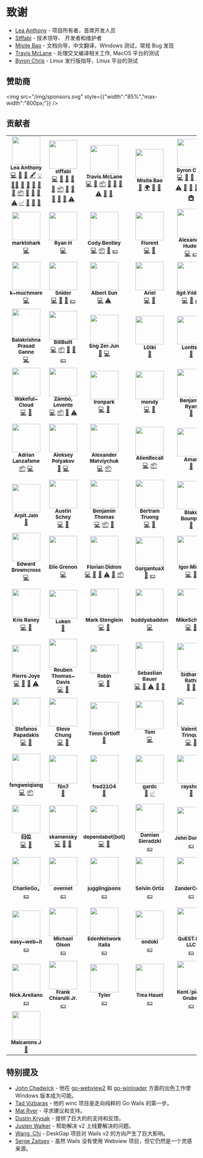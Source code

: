 # 致谢

- [Lea Anthony](https://github.com/leaanthony) - 项目所有者，首席开发人员
- [Stffabi](https://github.com/stffabi) - 技术领导、 开发者和维护者
- [Misite Bao](https://github.com/misitebao) - 文档向导，中文翻译，Windows 测试，常规 Bug 发现
- [Travis McLane](https://github.com/tmclane) - 处理交叉编译相关工作, MacOS 平台的测试
- [Byron Chris](https://github.com/bh90210) - Linux 发行版指导，Linux 平台的测试

## 赞助商
<img src="/img/sponsors.svg" style={{"width":"85%","max-width":"800px;"}} />

## 贡献者

<!-- ALL-CONTRIBUTORS-LIST:START - Do not remove or modify this section -->
<!-- prettier-ignore-start -->
<!-- markdownlint-disable -->
<table>
  <tr>
    <td align="center"><a href="https://github.com/leaanthony"><img src="https://avatars.githubusercontent.com/u/1943904?v=4?s=75" width="75px;" alt=""/><br /><sub><b>Lea Anthony</b></sub></a><br /><a href="https://github.com/wailsapp/wails/commits?author=leaanthony" title="Code">💻</a> <a href="#ideas-leaanthony" title="Ideas, Planning, & Feedback">🤔</a> <a href="#design-leaanthony" title="Design">🎨</a> <a href="#content-leaanthony" title="Content">🖋</a> <a href="#example-leaanthony" title="Examples">💡</a> <a href="#mentoring-leaanthony" title="Mentoring">🧑‍🏫</a> <a href="#projectManagement-leaanthony" title="Project Management">📆</a> <a href="#tool-leaanthony" title="Tools">🔧</a> <a href="https://github.com/wailsapp/wails/issues?q=author%3Aleaanthony" title="Bug reports">🐛</a> <a href="#blog-leaanthony" title="Blogposts">📝</a> <a href="#maintenance-leaanthony" title="Maintenance">🚧</a> <a href="#platform-leaanthony" title="Packaging/porting to new platform">📦</a> <a href="https://github.com/wailsapp/wails/pulls?q=is%3Apr+reviewed-by%3Aleaanthony" title="Reviewed Pull Requests">👀</a> <a href="#question-leaanthony" title="Answering Questions">💬</a> <a href="#research-leaanthony" title="Research">🔬</a> <a href="https://github.com/wailsapp/wails/commits?author=leaanthony" title="Tests">⚠️</a> <a href="#tutorial-leaanthony" title="Tutorials">✅</a> <a href="#talk-leaanthony" title="Talks">📢</a> <a href="https://github.com/wailsapp/wails/pulls?q=is%3Apr+reviewed-by%3Aleaanthony" title="Reviewed Pull Requests">👀</a> <a href="https://github.com/wailsapp/wails/commits?author=leaanthony" title="Documentation">📖</a></td>
    <td align="center"><a href="https://github.com/stffabi"><img src="https://avatars.githubusercontent.com/u/9464631?v=4?s=75" width="75px;" alt=""/><br /><sub><b>stffabi</b></sub></a><br /><a href="https://github.com/wailsapp/wails/commits?author=stffabi" title="Code">💻</a> <a href="#ideas-stffabi" title="Ideas, Planning, & Feedback">🤔</a> <a href="#design-stffabi" title="Design">🎨</a> <a href="https://github.com/wailsapp/wails/issues?q=author%3Astffabi" title="Bug reports">🐛</a> <a href="#maintenance-stffabi" title="Maintenance">🚧</a> <a href="#platform-stffabi" title="Packaging/porting to new platform">📦</a> <a href="https://github.com/wailsapp/wails/pulls?q=is%3Apr+reviewed-by%3Astffabi" title="Reviewed Pull Requests">👀</a> <a href="#question-stffabi" title="Answering Questions">💬</a> <a href="#research-stffabi" title="Research">🔬</a> <a href="https://github.com/wailsapp/wails/pulls?q=is%3Apr+reviewed-by%3Astffabi" title="Reviewed Pull Requests">👀</a> <a href="https://github.com/wailsapp/wails/commits?author=stffabi" title="Documentation">📖</a> <a href="https://github.com/wailsapp/wails/commits?author=stffabi" title="Tests">⚠️</a></td>
    <td align="center"><a href="https://github.com/tmclane"><img src="https://avatars.githubusercontent.com/u/511975?v=4?s=75" width="75px;" alt=""/><br /><sub><b>Travis McLane</b></sub></a><br /><a href="https://github.com/wailsapp/wails/commits?author=tmclane" title="Code">💻</a> <a href="#research-tmclane" title="Research">🔬</a> <a href="#platform-tmclane" title="Packaging/porting to new platform">📦</a> <a href="#ideas-tmclane" title="Ideas, Planning, & Feedback">🤔</a> <a href="https://github.com/wailsapp/wails/issues?q=author%3Atmclane" title="Bug reports">🐛</a> <a href="https://github.com/wailsapp/wails/pulls?q=is%3Apr+reviewed-by%3Atmclane" title="Reviewed Pull Requests">👀</a> <a href="https://github.com/wailsapp/wails/commits?author=tmclane" title="Tests">⚠️</a> <a href="#question-tmclane" title="Answering Questions">💬</a> <a href="https://github.com/wailsapp/wails/commits?author=tmclane" title="Documentation">📖</a></td>
    <td align="center"><a href="https://misitebao.com/"><img src="https://avatars.githubusercontent.com/u/28185258?v=4?s=75" width="75px;" alt=""/><br /><sub><b>Misite Bao</b></sub></a><br /><a href="https://github.com/wailsapp/wails/commits?author=misitebao" title="Documentation">📖</a> <a href="#translation-misitebao" title="Translation">🌍</a> <a href="#research-misitebao" title="Research">🔬</a> <a href="#maintenance-misitebao" title="Maintenance">🚧</a></td>
    <td align="center"><a href="https://github.com/bh90210"><img src="https://avatars.githubusercontent.com/u/22690219?v=4?s=75" width="75px;" alt=""/><br /><sub><b>Byron Chris</b></sub></a><br /><a href="https://github.com/wailsapp/wails/commits?author=bh90210" title="Code">💻</a> <a href="#research-bh90210" title="Research">🔬</a> <a href="#maintenance-bh90210" title="Maintenance">🚧</a> <a href="https://github.com/wailsapp/wails/issues?q=author%3Abh90210" title="Bug reports">🐛</a> <a href="https://github.com/wailsapp/wails/pulls?q=is%3Apr+reviewed-by%3Abh90210" title="Reviewed Pull Requests">👀</a> <a href="https://github.com/wailsapp/wails/commits?author=bh90210" title="Tests">⚠️</a> <a href="#question-bh90210" title="Answering Questions">💬</a> <a href="#ideas-bh90210" title="Ideas, Planning, & Feedback">🤔</a> <a href="#design-bh90210" title="Design">🎨</a> <a href="#platform-bh90210" title="Packaging/porting to new platform">📦</a> <a href="#infra-bh90210" title="Infrastructure (Hosting, Build-Tools, etc)">🚇</a></td>
    <td align="center"><a href="https://github.com/konez2k"><img src="https://avatars.githubusercontent.com/u/32417933?v=4?s=75" width="75px;" alt=""/><br /><sub><b>konez2k</b></sub></a><br /><a href="https://github.com/wailsapp/wails/commits?author=konez2k" title="Code">💻</a> <a href="#platform-konez2k" title="Packaging/porting to new platform">📦</a> <a href="#ideas-konez2k" title="Ideas, Planning, & Feedback">🤔</a></td>
    <td align="center"><a href="https://github.com/dedo1911"><img src="https://avatars.githubusercontent.com/u/1364496?v=4?s=75" width="75px;" alt=""/><br /><sub><b>Dario Emerson</b></sub></a><br /><a href="https://github.com/wailsapp/wails/commits?author=dedo1911" title="Code">💻</a> <a href="https://github.com/wailsapp/wails/issues?q=author%3Adedo1911" title="Bug reports">🐛</a> <a href="#ideas-dedo1911" title="Ideas, Planning, & Feedback">🤔</a> <a href="https://github.com/wailsapp/wails/commits?author=dedo1911" title="Tests">⚠️</a></td>
    <td align="center"><a href="https://ianmjones.com/"><img src="https://avatars.githubusercontent.com/u/4710?v=4?s=75" width="75px;" alt=""/><br /><sub><b>Ian M. Jones</b></sub></a><br /><a href="https://github.com/wailsapp/wails/commits?author=ianmjones" title="Code">💻</a> <a href="https://github.com/wailsapp/wails/issues?q=author%3Aianmjones" title="Bug reports">🐛</a> <a href="#ideas-ianmjones" title="Ideas, Planning, & Feedback">🤔</a> <a href="https://github.com/wailsapp/wails/commits?author=ianmjones" title="Tests">⚠️</a> <a href="https://github.com/wailsapp/wails/pulls?q=is%3Apr+reviewed-by%3Aianmjones" title="Reviewed Pull Requests">👀</a> <a href="#platform-ianmjones" title="Packaging/porting to new platform">📦</a></td>
  </tr>
  <tr>
    <td align="center"><a href="https://github.com/marktohark"><img src="https://avatars.githubusercontent.com/u/19359934?v=4?s=75" width="75px;" alt=""/><br /><sub><b>marktohark</b></sub></a><br /><a href="https://github.com/wailsapp/wails/commits?author=marktohark" title="Code">💻</a></td>
    <td align="center"><a href="https://github.com/rh12503"><img src="https://avatars.githubusercontent.com/u/48951973?v=4?s=75" width="75px;" alt=""/><br /><sub><b>Ryan H</b></sub></a><br /><a href="https://github.com/wailsapp/wails/commits?author=rh12503" title="Code">💻</a></td>
    <td align="center"><a href="https://codybentley.dev/"><img src="https://avatars.githubusercontent.com/u/6968902?v=4?s=75" width="75px;" alt=""/><br /><sub><b>Cody Bentley</b></sub></a><br /><a href="https://github.com/wailsapp/wails/commits?author=codydbentley" title="Code">💻</a> <a href="#platform-codydbentley" title="Packaging/porting to new platform">📦</a> <a href="#ideas-codydbentley" title="Ideas, Planning, & Feedback">🤔</a> <a href="#financial-codydbentley" title="Financial">💵</a></td>
    <td align="center"><a href="https://github.com/napalu"><img src="https://avatars.githubusercontent.com/u/6690378?v=4?s=75" width="75px;" alt=""/><br /><sub><b>Florent</b></sub></a><br /><a href="https://github.com/wailsapp/wails/commits?author=napalu" title="Code">💻</a> <a href="https://github.com/wailsapp/wails/issues?q=author%3Anapalu" title="Bug reports">🐛</a></td>
    <td align="center"><a href="https://github.com/akhudek"><img src="https://avatars.githubusercontent.com/u/147633?v=4?s=75" width="75px;" alt=""/><br /><sub><b>Alexander Hudek</b></sub></a><br /><a href="https://github.com/wailsapp/wails/commits?author=akhudek" title="Code">💻</a> <a href="#financial-akhudek" title="Financial">💵</a></td>
    <td align="center"><a href="https://twitter.com/timkippdev"><img src="https://avatars.githubusercontent.com/u/37030721?v=4?s=75" width="75px;" alt=""/><br /><sub><b>Tim Kipp</b></sub></a><br /><a href="https://github.com/wailsapp/wails/commits?author=timkippdev" title="Code">💻</a></td>
    <td align="center"><a href="https://github.com/gelleson"><img src="https://avatars.githubusercontent.com/u/44272887?v=4?s=75" width="75px;" alt=""/><br /><sub><b>Altynbek Kaliakbarov</b></sub></a><br /><a href="https://github.com/wailsapp/wails/commits?author=gelleson" title="Code">💻</a></td>
    <td align="center"><a href="https://github.com/Chronophylos"><img src="https://avatars.githubusercontent.com/u/14890588?v=4?s=75" width="75px;" alt=""/><br /><sub><b>Nikolai Zimmermann</b></sub></a><br /><a href="https://github.com/wailsapp/wails/commits?author=Chronophylos" title="Code">💻</a></td>
  </tr>
  <tr>
    <td align="center"><a href="https://github.com/k-muchmore"><img src="https://avatars.githubusercontent.com/u/16393095?v=4?s=75" width="75px;" alt=""/><br /><sub><b>k-muchmore</b></sub></a><br /><a href="https://github.com/wailsapp/wails/commits?author=k-muchmore" title="Code">💻</a></td>
    <td align="center"><a href="https://peakd.com/@snider"><img src="https://avatars.githubusercontent.com/u/631881?v=4?s=75" width="75px;" alt=""/><br /><sub><b>Snider</b></sub></a><br /><a href="https://github.com/wailsapp/wails/commits?author=Snider" title="Code">💻</a> <a href="#ideas-Snider" title="Ideas, Planning, & Feedback">🤔</a> <a href="https://github.com/wailsapp/wails/commits?author=Snider" title="Documentation">📖</a> <a href="#financial-Snider" title="Financial">💵</a></td>
    <td align="center"><a href="https://github.com/albert-sun"><img src="https://avatars.githubusercontent.com/u/54585592?v=4?s=75" width="75px;" alt=""/><br /><sub><b>Albert Sun</b></sub></a><br /><a href="https://github.com/wailsapp/wails/commits?author=albert-sun" title="Code">💻</a> <a href="https://github.com/wailsapp/wails/commits?author=albert-sun" title="Tests">⚠️</a></td>
    <td align="center"><a href="https://github.com/adalessa"><img src="https://avatars.githubusercontent.com/u/7914601?v=4?s=75" width="75px;" alt=""/><br /><sub><b>Ariel</b></sub></a><br /><a href="https://github.com/wailsapp/wails/commits?author=adalessa" title="Code">💻</a> <a href="https://github.com/wailsapp/wails/issues?q=author%3Aadalessa" title="Bug reports">🐛</a></td>
    <td align="center"><a href="https://triplebits.com/"><img src="https://avatars.githubusercontent.com/u/4365245?v=4?s=75" width="75px;" alt=""/><br /><sub><b>Ilgıt Yıldırım</b></sub></a><br /><a href="https://github.com/wailsapp/wails/commits?author=ilgityildirim" title="Code">💻</a> <a href="https://github.com/wailsapp/wails/issues?q=author%3Ailgityildirim" title="Bug reports">🐛</a> <a href="#financial-ilgityildirim" title="Financial">💵</a></td>
    <td align="center"><a href="https://github.com/Vaelatern"><img src="https://avatars.githubusercontent.com/u/7906072?v=4?s=75" width="75px;" alt=""/><br /><sub><b>Toyam Cox</b></sub></a><br /><a href="https://github.com/wailsapp/wails/commits?author=Vaelatern" title="Code">💻</a> <a href="#platform-Vaelatern" title="Packaging/porting to new platform">📦</a> <a href="https://github.com/wailsapp/wails/issues?q=author%3AVaelatern" title="Bug reports">🐛</a></td>
    <td align="center"><a href="https://github.com/hi019"><img src="https://avatars.githubusercontent.com/u/65871571?v=4?s=75" width="75px;" alt=""/><br /><sub><b>hi019</b></sub></a><br /><a href="https://github.com/wailsapp/wails/commits?author=hi019" title="Code">💻</a> <a href="https://github.com/wailsapp/wails/issues?q=author%3Ahi019" title="Bug reports">🐛</a></td>
    <td align="center"><a href="https://artooro.com/"><img src="https://avatars.githubusercontent.com/u/393395?v=4?s=75" width="75px;" alt=""/><br /><sub><b>Arthur Wiebe</b></sub></a><br /><a href="https://github.com/wailsapp/wails/commits?author=artooro" title="Code">💻</a> <a href="https://github.com/wailsapp/wails/issues?q=author%3Aartooro" title="Bug reports">🐛</a></td>
  </tr>
  <tr>
    <td align="center"><a href="https://sectcs.com/"><img src="https://avatars.githubusercontent.com/u/16898783?v=4?s=75" width="75px;" alt=""/><br /><sub><b>Balakrishna Prasad Ganne</b></sub></a><br /><a href="https://github.com/wailsapp/wails/commits?author=aayush420" title="Code">💻</a></td>
    <td align="center"><a href="https://github.com/BillBuilt"><img src="https://avatars.githubusercontent.com/u/28831382?v=4?s=75" width="75px;" alt=""/><br /><sub><b>BillBuilt</b></sub></a><br /><a href="https://github.com/wailsapp/wails/commits?author=BillBuilt" title="Code">💻</a> <a href="#platform-BillBuilt" title="Packaging/porting to new platform">📦</a> <a href="#ideas-BillBuilt" title="Ideas, Planning, & Feedback">🤔</a> <a href="#question-BillBuilt" title="Answering Questions">💬</a> <a href="#financial-BillBuilt" title="Financial">💵</a></td>
    <td align="center"><a href="https://github.com/Juneezee"><img src="https://avatars.githubusercontent.com/u/20135478?v=4?s=75" width="75px;" alt=""/><br /><sub><b>Eng Zer Jun</b></sub></a><br /><a href="#maintenance-Juneezee" title="Maintenance">🚧</a> <a href="https://github.com/wailsapp/wails/commits?author=Juneezee" title="Code">💻</a></td>
    <td align="center"><a href="https://lgiki.net/"><img src="https://avatars.githubusercontent.com/u/20807713?v=4?s=75" width="75px;" alt=""/><br /><sub><b>LGiki</b></sub></a><br /><a href="https://github.com/wailsapp/wails/commits?author=LGiki" title="Documentation">📖</a></td>
    <td align="center"><a href="https://github.com/lontten"><img src="https://avatars.githubusercontent.com/u/30745595?v=4?s=75" width="75px;" alt=""/><br /><sub><b>Lontten</b></sub></a><br /><a href="https://github.com/wailsapp/wails/commits?author=lontten" title="Documentation">📖</a></td>
    <td align="center"><a href="https://github.com/phoenix147"><img src="https://avatars.githubusercontent.com/u/809358?v=4?s=75" width="75px;" alt=""/><br /><sub><b>Lukas Crepaz</b></sub></a><br /><a href="https://github.com/wailsapp/wails/commits?author=phoenix147" title="Code">💻</a> <a href="https://github.com/wailsapp/wails/issues?q=author%3Aphoenix147" title="Bug reports">🐛</a></td>
    <td align="center"><a href="https://utf9k.net/"><img src="https://avatars.githubusercontent.com/u/14816406?v=4?s=75" width="75px;" alt=""/><br /><sub><b>Marcus Crane</b></sub></a><br /><a href="https://github.com/wailsapp/wails/issues?q=author%3Amarcus-crane" title="Bug reports">🐛</a> <a href="https://github.com/wailsapp/wails/commits?author=marcus-crane" title="Documentation">📖</a> <a href="#financial-marcus-crane" title="Financial">💵</a></td>
    <td align="center"><a href="https://qaisjp.com/"><img src="https://avatars.githubusercontent.com/u/923242?v=4?s=75" width="75px;" alt=""/><br /><sub><b>Qais Patankar</b></sub></a><br /><a href="https://github.com/wailsapp/wails/commits?author=qaisjp" title="Documentation">📖</a></td>
  </tr>
  <tr>
    <td align="center"><a href="https://wakefulcloud.dev/"><img src="https://avatars.githubusercontent.com/u/38930607?v=4?s=75" width="75px;" alt=""/><br /><sub><b>Wakeful-Cloud</b></sub></a><br /><a href="https://github.com/wailsapp/wails/commits?author=Wakeful-Cloud" title="Code">💻</a> <a href="https://github.com/wailsapp/wails/issues?q=author%3AWakeful-Cloud" title="Bug reports">🐛</a></td>
    <td align="center"><a href="https://github.com/Lyimmi"><img src="https://avatars.githubusercontent.com/u/8627125?v=4?s=75" width="75px;" alt=""/><br /><sub><b>Zámbó, Levente</b></sub></a><br /><a href="https://github.com/wailsapp/wails/commits?author=Lyimmi" title="Code">💻</a> <a href="#platform-Lyimmi" title="Packaging/porting to new platform">📦</a> <a href="https://github.com/wailsapp/wails/issues?q=author%3ALyimmi" title="Bug reports">🐛</a> <a href="https://github.com/wailsapp/wails/commits?author=Lyimmi" title="Tests">⚠️</a></td>
    <td align="center"><a href="https://github.com/Ironpark"><img src="https://avatars.githubusercontent.com/u/4973597?v=4?s=75" width="75px;" alt=""/><br /><sub><b>Ironpark</b></sub></a><br /><a href="https://github.com/wailsapp/wails/commits?author=Ironpark" title="Code">💻</a> <a href="#ideas-Ironpark" title="Ideas, Planning, & Feedback">🤔</a></td>
    <td align="center"><a href="https://github.com/mondy"><img src="https://avatars.githubusercontent.com/u/3961824?v=4?s=75" width="75px;" alt=""/><br /><sub><b>mondy</b></sub></a><br /><a href="https://github.com/wailsapp/wails/commits?author=mondy" title="Code">💻</a> <a href="https://github.com/wailsapp/wails/commits?author=mondy" title="Documentation">📖</a></td>
    <td align="center"><a href="https://ryben.dev/"><img src="https://avatars.githubusercontent.com/u/6241454?v=4?s=75" width="75px;" alt=""/><br /><sub><b>Benjamin Ryan</b></sub></a><br /><a href="https://github.com/wailsapp/wails/issues?q=author%3Aredraskal" title="Bug reports">🐛</a></td>
    <td align="center"><a href="https://github.com/fallendusk"><img src="https://avatars.githubusercontent.com/u/565631?v=4?s=75" width="75px;" alt=""/><br /><sub><b>fallendusk</b></sub></a><br /><a href="#platform-fallendusk" title="Packaging/porting to new platform">📦</a> <a href="https://github.com/wailsapp/wails/commits?author=fallendusk" title="Code">💻</a></td>
    <td align="center"><a href="https://twitter.com/matryer"><img src="https://avatars.githubusercontent.com/u/101659?v=4?s=75" width="75px;" alt=""/><br /><sub><b>Mat Ryer</b></sub></a><br /><a href="https://github.com/wailsapp/wails/commits?author=matryer" title="Code">💻</a> <a href="#ideas-matryer" title="Ideas, Planning, & Feedback">🤔</a> <a href="https://github.com/wailsapp/wails/issues?q=author%3Amatryer" title="Bug reports">🐛</a></td>
    <td align="center"><a href="https://github.com/abtin"><img src="https://avatars.githubusercontent.com/u/441372?v=4?s=75" width="75px;" alt=""/><br /><sub><b>Abtin</b></sub></a><br /><a href="https://github.com/wailsapp/wails/commits?author=abtin" title="Code">💻</a> <a href="https://github.com/wailsapp/wails/issues?q=author%3Aabtin" title="Bug reports">🐛</a></td>
  </tr>
  <tr>
    <td align="center"><a href="https://github.com/lanzafame"><img src="https://avatars.githubusercontent.com/u/5924712?v=4?s=75" width="75px;" alt=""/><br /><sub><b>Adrian Lanzafame</b></sub></a><br /><a href="#platform-lanzafame" title="Packaging/porting to new platform">📦</a> <a href="https://github.com/wailsapp/wails/commits?author=lanzafame" title="Code">💻</a></td>
    <td align="center"><a href="https://github.com/polikow"><img src="https://avatars.githubusercontent.com/u/58259700?v=4?s=75" width="75px;" alt=""/><br /><sub><b>Aleksey Polyakov</b></sub></a><br /><a href="https://github.com/wailsapp/wails/issues?q=author%3Apolikow" title="Bug reports">🐛</a> <a href="https://github.com/wailsapp/wails/commits?author=polikow" title="Code">💻</a></td>
    <td align="center"><a href="https://github.com/alexmat"><img src="https://avatars.githubusercontent.com/u/745421?v=4?s=75" width="75px;" alt=""/><br /><sub><b>Alexander Matviychuk</b></sub></a><br /><a href="https://github.com/wailsapp/wails/commits?author=alexmat" title="Code">💻</a> <a href="#platform-alexmat" title="Packaging/porting to new platform">📦</a></td>
    <td align="center"><a href="https://github.com/AlienRecall"><img src="https://avatars.githubusercontent.com/u/68950287?v=4?s=75" width="75px;" alt=""/><br /><sub><b>AlienRecall</b></sub></a><br /><a href="https://github.com/wailsapp/wails/commits?author=AlienRecall" title="Code">💻</a> <a href="#platform-AlienRecall" title="Packaging/porting to new platform">📦</a></td>
    <td align="center"><a href="https://blog.checkyo.tech/"><img src="https://avatars.githubusercontent.com/u/17457975?v=4?s=75" width="75px;" alt=""/><br /><sub><b>Aman</b></sub></a><br /><a href="https://github.com/wailsapp/wails/commits?author=achhabra2" title="Documentation">📖</a></td>
    <td align="center"><a href="https://github.com/amaury-tobias"><img src="https://avatars.githubusercontent.com/u/37311888?v=4?s=75" width="75px;" alt=""/><br /><sub><b>Amaury Tobias Quiroz</b></sub></a><br /><a href="https://github.com/wailsapp/wails/commits?author=amaury-tobias" title="Code">💻</a> <a href="https://github.com/wailsapp/wails/issues?q=author%3Aamaury-tobias" title="Bug reports">🐛</a></td>
    <td align="center"><a href="http://blog.nms.de/"><img src="https://avatars.githubusercontent.com/u/51517?v=4?s=75" width="75px;" alt=""/><br /><sub><b>Andreas Wenk</b></sub></a><br /><a href="https://github.com/wailsapp/wails/commits?author=andywenk" title="Documentation">📖</a></td>
    <td align="center"><a href="https://github.com/stankovic98"><img src="https://avatars.githubusercontent.com/u/29852655?v=4?s=75" width="75px;" alt=""/><br /><sub><b>Antonio Stanković</b></sub></a><br /><a href="https://github.com/wailsapp/wails/commits?author=stankovic98" title="Code">💻</a> <a href="#platform-stankovic98" title="Packaging/porting to new platform">📦</a></td>
  </tr>
  <tr>
    <td align="center"><a href="https://github.com/antimatter96"><img src="https://avatars.githubusercontent.com/u/12068176?v=4?s=75" width="75px;" alt=""/><br /><sub><b>Arpit Jain</b></sub></a><br /><a href="https://github.com/wailsapp/wails/commits?author=antimatter96" title="Documentation">📖</a></td>
    <td align="center"><a href="https://github.com/aschey"><img src="https://avatars.githubusercontent.com/u/5882266?v=4?s=75" width="75px;" alt=""/><br /><sub><b>Austin Schey</b></sub></a><br /><a href="https://github.com/wailsapp/wails/commits?author=aschey" title="Code">💻</a> <a href="https://github.com/wailsapp/wails/issues?q=author%3Aaschey" title="Bug reports">🐛</a></td>
    <td align="center"><a href="https://github.com/benjamin-thomas"><img src="https://avatars.githubusercontent.com/u/1557738?v=4?s=75" width="75px;" alt=""/><br /><sub><b>Benjamin Thomas</b></sub></a><br /><a href="https://github.com/wailsapp/wails/commits?author=benjamin-thomas" title="Code">💻</a> <a href="#platform-benjamin-thomas" title="Packaging/porting to new platform">📦</a> <a href="#ideas-benjamin-thomas" title="Ideas, Planning, & Feedback">🤔</a></td>
    <td align="center"><a href="https://www.bertramtruong.com/"><img src="https://avatars.githubusercontent.com/u/1100843?v=4?s=75" width="75px;" alt=""/><br /><sub><b>Bertram Truong</b></sub></a><br /><a href="https://github.com/wailsapp/wails/commits?author=bt" title="Code">💻</a> <a href="https://github.com/wailsapp/wails/issues?q=author%3Abt" title="Bug reports">🐛</a></td>
    <td align="center"><a href="http://techwizworld.net/"><img src="https://avatars.githubusercontent.com/u/175873?v=4?s=75" width="75px;" alt=""/><br /><sub><b>Blake Bourque</b></sub></a><br /><a href="https://github.com/wailsapp/wails/commits?author=TechplexEngineer" title="Documentation">📖</a></td>
    <td align="center"><a href="http://vk.com/raitonoberu"><img src="https://avatars.githubusercontent.com/u/64320078?v=4?s=75" width="75px;" alt=""/><br /><sub><b>Denis</b></sub></a><br /><a href="https://github.com/wailsapp/wails/commits?author=raitonoberu" title="Documentation">📖</a></td>
    <td align="center"><a href="https://github.com/diogox"><img src="https://avatars.githubusercontent.com/u/13244408?v=4?s=75" width="75px;" alt=""/><br /><sub><b>diogox</b></sub></a><br /><a href="https://github.com/wailsapp/wails/commits?author=diogox" title="Code">💻</a> <a href="#platform-diogox" title="Packaging/porting to new platform">📦</a></td>
    <td align="center"><a href="https://github.com/kyoto44"><img src="https://avatars.githubusercontent.com/u/17720761?v=4?s=75" width="75px;" alt=""/><br /><sub><b>Dmitry Gomzyakov</b></sub></a><br /><a href="https://github.com/wailsapp/wails/commits?author=kyoto44" title="Code">💻</a> <a href="#platform-kyoto44" title="Packaging/porting to new platform">📦</a></td>
  </tr>
  <tr>
    <td align="center"><a href="https://github.com/edwardbrowncross"><img src="https://avatars.githubusercontent.com/u/35063432?v=4?s=75" width="75px;" alt=""/><br /><sub><b>Edward Browncross</b></sub></a><br /><a href="https://github.com/wailsapp/wails/commits?author=edwardbrowncross" title="Code">💻</a></td>
    <td align="center"><a href="http://pr0gramming.ca/"><img src="https://avatars.githubusercontent.com/u/14944216?v=4?s=75" width="75px;" alt=""/><br /><sub><b>Elie Grenon</b></sub></a><br /><a href="https://github.com/wailsapp/wails/commits?author=elie-g" title="Code">💻</a></td>
    <td align="center"><a href="https://github.com/fdidron"><img src="https://avatars.githubusercontent.com/u/1848786?v=4?s=75" width="75px;" alt=""/><br /><sub><b>Florian Didron</b></sub></a><br /><a href="https://github.com/wailsapp/wails/commits?author=fdidron" title="Code">💻</a> <a href="https://github.com/wailsapp/wails/issues?q=author%3Afdidron" title="Bug reports">🐛</a> <a href="#ideas-fdidron" title="Ideas, Planning, & Feedback">🤔</a> <a href="https://github.com/wailsapp/wails/commits?author=fdidron" title="Tests">⚠️</a> <a href="https://github.com/wailsapp/wails/pulls?q=is%3Apr+reviewed-by%3Afdidron" title="Reviewed Pull Requests">👀</a> <a href="#platform-fdidron" title="Packaging/porting to new platform">📦</a></td>
    <td align="center"><a href="https://github.com/GargantuaX"><img src="https://avatars.githubusercontent.com/u/14013111?v=4?s=75" width="75px;" alt=""/><br /><sub><b>GargantuaX</b></sub></a><br /><a href="https://github.com/wailsapp/wails/commits?author=GargantuaX" title="Documentation">📖</a> <a href="#financial-GargantuaX" title="Financial">💵</a></td>
    <td align="center"><a href="https://bednya.ga/"><img src="https://avatars.githubusercontent.com/u/12101721?v=4?s=75" width="75px;" alt=""/><br /><sub><b>Igor Minin</b></sub></a><br /><a href="https://github.com/wailsapp/wails/commits?author=Igogrek" title="Code">💻</a> <a href="https://github.com/wailsapp/wails/issues?q=author%3AIgogrek" title="Bug reports">🐛</a></td>
    <td align="center"><a href="https://www.jae-sung.com/"><img src="https://avatars.githubusercontent.com/u/39658806?v=4?s=75" width="75px;" alt=""/><br /><sub><b>Jae-Sung Lee</b></sub></a><br /><a href="https://github.com/wailsapp/wails/commits?author=jaesung9507" title="Code">💻</a> <a href="#ideas-jaesung9507" title="Ideas, Planning, & Feedback">🤔</a></td>
    <td align="center"><a href="https://github.com/Jarek-SRT"><img src="https://avatars.githubusercontent.com/u/3391365?v=4?s=75" width="75px;" alt=""/><br /><sub><b>Jarek</b></sub></a><br /><a href="https://github.com/wailsapp/wails/commits?author=Jarek-SRT" title="Code">💻</a> <a href="#platform-Jarek-SRT" title="Packaging/porting to new platform">📦</a></td>
    <td align="center"><a href="https://github.com/Junkher"><img src="https://avatars.githubusercontent.com/u/85776620?v=4?s=75" width="75px;" alt=""/><br /><sub><b>Junker</b></sub></a><br /><a href="https://github.com/wailsapp/wails/commits?author=Junkher" title="Documentation">📖</a></td>
  </tr>
  <tr>
    <td align="center"><a href="https://github.com/kraney"><img src="https://avatars.githubusercontent.com/u/5760081?v=4?s=75" width="75px;" alt=""/><br /><sub><b>Kris Raney</b></sub></a><br /><a href="https://github.com/wailsapp/wails/commits?author=kraney" title="Code">💻</a> <a href="https://github.com/wailsapp/wails/issues?q=author%3Akraney" title="Bug reports">🐛</a></td>
    <td align="center"><a href="https://github.com/LukenSkyne"><img src="https://avatars.githubusercontent.com/u/29918069?v=4?s=75" width="75px;" alt=""/><br /><sub><b>Luken</b></sub></a><br /><a href="https://github.com/wailsapp/wails/commits?author=LukenSkyne" title="Documentation">📖</a></td>
    <td align="center"><a href="https://markstenglein.com/"><img src="https://avatars.githubusercontent.com/u/9255772?v=4?s=75" width="75px;" alt=""/><br /><sub><b>Mark Stenglein</b></sub></a><br /><a href="https://github.com/wailsapp/wails/commits?author=ocelotsloth" title="Code">💻</a> <a href="https://github.com/wailsapp/wails/issues?q=author%3Aocelotsloth" title="Bug reports">🐛</a></td>
    <td align="center"><a href="https://github.com/buddyabaddon"><img src="https://avatars.githubusercontent.com/u/33861511?v=4?s=75" width="75px;" alt=""/><br /><sub><b>buddyabaddon</b></sub></a><br /><a href="https://github.com/wailsapp/wails/commits?author=buddyabaddon" title="Code">💻</a></td>
    <td align="center"><a href="https://github.com/MikeSchaap"><img src="https://avatars.githubusercontent.com/u/35368821?v=4?s=75" width="75px;" alt=""/><br /><sub><b>MikeSchaap</b></sub></a><br /><a href="https://github.com/wailsapp/wails/commits?author=MikeSchaap" title="Code">💻</a> <a href="https://github.com/wailsapp/wails/issues?q=author%3AMikeSchaap" title="Bug reports">🐛</a></td>
    <td align="center"><a href="https://github.com/Orijhins"><img src="https://avatars.githubusercontent.com/u/47521598?v=4?s=75" width="75px;" alt=""/><br /><sub><b>NYSSEN Michaël</b></sub></a><br /><a href="https://github.com/wailsapp/wails/commits?author=Orijhins" title="Code">💻</a> <a href="https://github.com/wailsapp/wails/issues?q=author%3AOrijhins" title="Bug reports">🐛</a></td>
    <td align="center"><a href="https://github.com/NanoNik"><img src="https://avatars.githubusercontent.com/u/11991329?v=4?s=75" width="75px;" alt=""/><br /><sub><b>Nan0</b></sub></a><br /><a href="https://github.com/wailsapp/wails/commits?author=NanoNik" title="Code">💻</a> <a href="#ideas-NanoNik" title="Ideas, Planning, & Feedback">🤔</a> <a href="https://github.com/wailsapp/wails/commits?author=NanoNik" title="Tests">⚠️</a> <a href="https://github.com/wailsapp/wails/pulls?q=is%3Apr+reviewed-by%3ANanoNik" title="Reviewed Pull Requests">👀</a></td>
    <td align="center"><a href="https://github.com/marcio199226"><img src="https://avatars.githubusercontent.com/u/10244404?v=4?s=75" width="75px;" alt=""/><br /><sub><b>oskar</b></sub></a><br /><a href="https://github.com/wailsapp/wails/commits?author=marcio199226" title="Documentation">📖</a></td>
  </tr>
  <tr>
    <td align="center"><a href="https://github.com/pierrejoye"><img src="https://avatars.githubusercontent.com/u/282408?v=4?s=75" width="75px;" alt=""/><br /><sub><b>Pierre Joye</b></sub></a><br /><a href="https://github.com/wailsapp/wails/commits?author=pierrejoye" title="Code">💻</a> <a href="https://github.com/wailsapp/wails/issues?q=author%3Apierrejoye" title="Bug reports">🐛</a> <a href="#ideas-pierrejoye" title="Ideas, Planning, & Feedback">🤔</a> <a href="https://github.com/wailsapp/wails/commits?author=pierrejoye" title="Tests">⚠️</a></td>
    <td align="center"><a href="https://github.com/Rested"><img src="https://avatars.githubusercontent.com/u/2003608?v=4?s=75" width="75px;" alt=""/><br /><sub><b>Reuben Thomas-Davis</b></sub></a><br /><a href="https://github.com/wailsapp/wails/commits?author=Rested" title="Code">💻</a> <a href="https://github.com/wailsapp/wails/issues?q=author%3ARested" title="Bug reports">🐛</a></td>
    <td align="center"><a href="https://github.com/mewmew"><img src="https://avatars.githubusercontent.com/u/1414531?v=4?s=75" width="75px;" alt=""/><br /><sub><b>Robin</b></sub></a><br /><a href="https://github.com/wailsapp/wails/commits?author=mewmew" title="Code">💻</a> <a href="https://github.com/wailsapp/wails/issues?q=author%3Amewmew" title="Bug reports">🐛</a></td>
    <td align="center"><a href="https://threema.id/YSB3TVF7"><img src="https://avatars.githubusercontent.com/u/70367451?v=4?s=75" width="75px;" alt=""/><br /><sub><b>Sebastian Bauer</b></sub></a><br /><a href="https://github.com/wailsapp/wails/commits?author=sebastian0x62" title="Code">💻</a> <a href="#ideas-sebastian0x62" title="Ideas, Planning, & Feedback">🤔</a> <a href="https://github.com/wailsapp/wails/commits?author=sebastian0x62" title="Tests">⚠️</a> <a href="https://github.com/wailsapp/wails/pulls?q=is%3Apr+reviewed-by%3Asebastian0x62" title="Reviewed Pull Requests">👀</a> <a href="#question-sebastian0x62" title="Answering Questions">💬</a></td>
    <td align="center"><a href="https://github.com/sidwebworks"><img src="https://avatars.githubusercontent.com/u/58144379?v=4?s=75" width="75px;" alt=""/><br /><sub><b>Sidharth Rathi</b></sub></a><br /><a href="https://github.com/wailsapp/wails/commits?author=sidwebworks" title="Documentation">📖</a> <a href="https://github.com/wailsapp/wails/issues?q=author%3Asidwebworks" title="Bug reports">🐛</a></td>
    <td align="center"><a href="https://github.com/sithembiso"><img src="https://avatars.githubusercontent.com/u/6559905?v=4?s=75" width="75px;" alt=""/><br /><sub><b>Sithembiso Khumalo</b></sub></a><br /><a href="https://github.com/wailsapp/wails/commits?author=sithembiso" title="Code">💻</a> <a href="https://github.com/wailsapp/wails/issues?q=author%3Asithembiso" title="Bug reports">🐛</a></td>
    <td align="center"><a href="https://github.com/LanguageAgnostic"><img src="https://avatars.githubusercontent.com/u/19310562?v=4?s=75" width="75px;" alt=""/><br /><sub><b>Soheib El-Harrache</b></sub></a><br /><a href="https://github.com/wailsapp/wails/commits?author=LanguageAgnostic" title="Code">💻</a> <a href="https://github.com/wailsapp/wails/issues?q=author%3ALanguageAgnostic" title="Bug reports">🐛</a> <a href="#financial-LanguageAgnostic" title="Financial">💵</a></td>
    <td align="center"><a href="https://www.sophieau.com/"><img src="https://avatars.githubusercontent.com/u/11145039?v=4?s=75" width="75px;" alt=""/><br /><sub><b>Sophie Au</b></sub></a><br /><a href="https://github.com/wailsapp/wails/commits?author=SophieAu" title="Code">💻</a> <a href="https://github.com/wailsapp/wails/issues?q=author%3ASophieAu" title="Bug reports">🐛</a></td>
  </tr>
  <tr>
    <td align="center"><a href="https://github.com/stefpap"><img src="https://avatars.githubusercontent.com/u/22637722?v=4?s=75" width="75px;" alt=""/><br /><sub><b>Stefanos Papadakis</b></sub></a><br /><a href="https://github.com/wailsapp/wails/commits?author=stefpap" title="Code">💻</a> <a href="https://github.com/wailsapp/wails/issues?q=author%3Astefpap" title="Bug reports">🐛</a></td>
    <td align="center"><a href="https://github.com/s12chung"><img src="https://avatars.githubusercontent.com/u/263394?v=4?s=75" width="75px;" alt=""/><br /><sub><b>Steve Chung</b></sub></a><br /><a href="https://github.com/wailsapp/wails/commits?author=s12chung" title="Code">💻</a> <a href="https://github.com/wailsapp/wails/issues?q=author%3As12chung" title="Bug reports">🐛</a></td>
    <td align="center"><a href="https://tortloff.de/"><img src="https://avatars.githubusercontent.com/u/41272726?v=4?s=75" width="75px;" alt=""/><br /><sub><b>Timm Ortloff</b></sub></a><br /><a href="https://github.com/wailsapp/wails/commits?author=TAINCER" title="Documentation">📖</a></td>
    <td align="center"><a href="https://github.com/tomanagle"><img src="https://avatars.githubusercontent.com/u/8683577?v=4?s=75" width="75px;" alt=""/><br /><sub><b>Tom</b></sub></a><br /><a href="https://github.com/wailsapp/wails/commits?author=tomanagle" title="Code">💻</a></td>
    <td align="center"><a href="https://www.linkedin.com/in/valentintrinque"><img src="https://avatars.githubusercontent.com/u/4662842?v=4?s=75" width="75px;" alt=""/><br /><sub><b>Valentin Trinqué</b></sub></a><br /><a href="https://github.com/wailsapp/wails/commits?author=ValentinTrinque" title="Code">💻</a> <a href="https://github.com/wailsapp/wails/issues?q=author%3AValentinTrinque" title="Bug reports">🐛</a></td>
    <td align="center"><a href="https://mattn.kaoriya.net/"><img src="https://avatars.githubusercontent.com/u/10111?v=4?s=75" width="75px;" alt=""/><br /><sub><b>mattn</b></sub></a><br /><a href="https://github.com/wailsapp/wails/commits?author=mattn" title="Code">💻</a> <a href="https://github.com/wailsapp/wails/issues?q=author%3Amattn" title="Bug reports">🐛</a></td>
    <td align="center"><a href="https://github.com/bearsh"><img src="https://avatars.githubusercontent.com/u/1089356?v=4?s=75" width="75px;" alt=""/><br /><sub><b>bearsh</b></sub></a><br /><a href="https://github.com/wailsapp/wails/commits?author=bearsh" title="Code">💻</a> <a href="#ideas-bearsh" title="Ideas, Planning, & Feedback">🤔</a> <a href="https://github.com/wailsapp/wails/commits?author=bearsh" title="Documentation">📖</a></td>
    <td align="center"><a href="https://github.com/chenxiao1990"><img src="https://avatars.githubusercontent.com/u/16933565?v=4?s=75" width="75px;" alt=""/><br /><sub><b>chenxiao</b></sub></a><br /><a href="https://github.com/wailsapp/wails/commits?author=chenxiao1990" title="Code">💻</a> <a href="#ideas-chenxiao1990" title="Ideas, Planning, & Feedback">🤔</a> <a href="https://github.com/wailsapp/wails/commits?author=chenxiao1990" title="Documentation">📖</a></td>
  </tr>
  <tr>
    <td align="center"><a href="https://github.com/fengweiqiang"><img src="https://avatars.githubusercontent.com/u/22905300?v=4?s=75" width="75px;" alt=""/><br /><sub><b>fengweiqiang</b></sub></a><br /><a href="https://github.com/wailsapp/wails/commits?author=fengweiqiang" title="Code">💻</a> <a href="#platform-fengweiqiang" title="Packaging/porting to new platform">📦</a></td>
    <td align="center"><a href="https://github.com/flin7"><img src="https://avatars.githubusercontent.com/u/58138185?v=4?s=75" width="75px;" alt=""/><br /><sub><b>flin7</b></sub></a><br /><a href="https://github.com/wailsapp/wails/commits?author=flin7" title="Documentation">📖</a></td>
    <td align="center"><a href="https://github.com/fred21O4"><img src="https://avatars.githubusercontent.com/u/67189813?v=4?s=75" width="75px;" alt=""/><br /><sub><b>fred21O4</b></sub></a><br /><a href="https://github.com/wailsapp/wails/commits?author=fred21O4" title="Documentation">📖</a></td>
    <td align="center"><a href="https://github.com/gardc"><img src="https://avatars.githubusercontent.com/u/41453409?v=4?s=75" width="75px;" alt=""/><br /><sub><b>gardc</b></sub></a><br /><a href="https://github.com/wailsapp/wails/commits?author=gardc" title="Documentation">📖</a> <a href="#tutorial-gardc" title="Tutorials">✅</a></td>
    <td align="center"><a href="https://github.com/rayshoo"><img src="https://avatars.githubusercontent.com/u/52561899?v=4?s=75" width="75px;" alt=""/><br /><sub><b>rayshoo</b></sub></a><br /><a href="https://github.com/wailsapp/wails/commits?author=rayshoo" title="Documentation">📖</a></td>
    <td align="center"><a href="https://github.com/Yz4230"><img src="https://avatars.githubusercontent.com/u/38999742?v=4?s=75" width="75px;" alt=""/><br /><sub><b>Ishiyama Yuzuki</b></sub></a><br /><a href="https://github.com/wailsapp/wails/commits?author=Yz4230" title="Code">💻</a> <a href="https://github.com/wailsapp/wails/issues?q=author%3AYz4230" title="Bug reports">🐛</a></td>
    <td align="center"><a href="https://baiyue.one/"><img src="https://avatars.githubusercontent.com/u/43716063?v=4?s=75" width="75px;" alt=""/><br /><sub><b>佰阅</b></sub></a><br /><a href="https://github.com/wailsapp/wails/commits?author=Baiyuetribe" title="Code">💻</a></td>
    <td align="center"><a href="https://github.com/daodao97"><img src="https://avatars.githubusercontent.com/u/15009280?v=4?s=75" width="75px;" alt=""/><br /><sub><b>刀刀</b></sub></a><br /><a href="https://github.com/wailsapp/wails/commits?author=daodao97" title="Documentation">📖</a> <a href="https://github.com/wailsapp/wails/issues?q=author%3Adaodao97" title="Bug reports">🐛</a></td>
  </tr>
  <tr>
    <td align="center"><a href="https://github.com/jicg"><img src="https://avatars.githubusercontent.com/u/6479672?v=4?s=75" width="75px;" alt=""/><br /><sub><b>归位</b></sub></a><br /><a href="https://github.com/wailsapp/wails/commits?author=jicg" title="Code">💻</a> <a href="https://github.com/wailsapp/wails/issues?q=author%3Ajicg" title="Bug reports">🐛</a></td>
    <td align="center"><a href="https://github.com/skamensky"><img src="https://avatars.githubusercontent.com/u/19151369?v=4?s=75" width="75px;" alt=""/><br /><sub><b>skamensky</b></sub></a><br /><a href="https://github.com/wailsapp/wails/commits?author=skamensky" title="Code">💻</a> <a href="#ideas-skamensky" title="Ideas, Planning, & Feedback">🤔</a> <a href="https://github.com/wailsapp/wails/commits?author=skamensky" title="Documentation">📖</a></td>
    <td align="center"><a href="https://github.com/apps/dependabot"><img src="https://avatars.githubusercontent.com/in/29110?v=4?s=75" width="75px;" alt=""/><br /><sub><b>dependabot[bot]</b></sub></a><br /><a href="https://github.com/wailsapp/wails/commits?author=dependabot[bot]" title="Code">💻</a> <a href="#maintenance-dependabot[bot]" title="Maintenance">🚧</a></td>
    <td align="center"><a href="https://www.linkedin.com/in/dsieradzki/"><img src="https://avatars.githubusercontent.com/u/10297559?v=4?s=75" width="75px;" alt=""/><br /><sub><b>Damian Sieradzki</b></sub></a><br /><a href="#financial-dsieradzki" title="Financial">💵</a></td>
    <td align="center"><a href="https://github.com/boostchicken"><img src="https://avatars.githubusercontent.com/u/427295?v=4?s=75" width="75px;" alt=""/><br /><sub><b>John Dorman</b></sub></a><br /><a href="#financial-boostchicken" title="Financial">💵</a></td>
    <td align="center"><a href="https://blog.iansinnott.com/"><img src="https://avatars.githubusercontent.com/u/3154865?v=4?s=75" width="75px;" alt=""/><br /><sub><b>Ian Sinnott</b></sub></a><br /><a href="#financial-iansinnott" title="Financial">💵</a></td>
    <td align="center"><a href="https://github.com/Shackelford-Arden"><img src="https://avatars.githubusercontent.com/u/7362263?v=4?s=75" width="75px;" alt=""/><br /><sub><b>Arden Shackelford</b></sub></a><br /><a href="#financial-Shackelford-Arden" title="Financial">💵</a></td>
    <td align="center"><a href="https://github.com/Bironou"><img src="https://avatars.githubusercontent.com/u/107761511?v=4?s=75" width="75px;" alt=""/><br /><sub><b>Bironou</b></sub></a><br /><a href="#financial-Bironou" title="Financial">💵</a></td>
  </tr>
  <tr>
    <td align="center"><a href="https://github.com/CharlieGo19"><img src="https://avatars.githubusercontent.com/u/62405980?v=4?s=75" width="75px;" alt=""/><br /><sub><b>CharlieGo_</b></sub></a><br /><a href="#financial-CharlieGo19" title="Financial">💵</a></td>
    <td align="center"><a href="https://github.com/overnet"><img src="https://avatars.githubusercontent.com/u/6376126?v=4?s=75" width="75px;" alt=""/><br /><sub><b>overnet</b></sub></a><br /><a href="#financial-overnet" title="Financial">💵</a></td>
    <td align="center"><a href="https://jugglingjsons.dev/"><img src="https://avatars.githubusercontent.com/u/20739064?v=4?s=75" width="75px;" alt=""/><br /><sub><b>jugglingjsons</b></sub></a><br /><a href="#financial-jugglingjsons" title="Financial">💵</a></td>
    <td align="center"><a href="https://selvin.dev/"><img src="https://avatars.githubusercontent.com/u/1922523?v=4?s=75" width="75px;" alt=""/><br /><sub><b>Selvin Ortiz</b></sub></a><br /><a href="#financial-selvindev" title="Financial">💵</a></td>
    <td align="center"><a href="https://github.com/zandercodes"><img src="https://avatars.githubusercontent.com/u/46308805?v=4?s=75" width="75px;" alt=""/><br /><sub><b>ZanderCodes</b></sub></a><br /><a href="#financial-zandercodes" title="Financial">💵</a></td>
    <td align="center"><a href="https://github.com/DonTomato"><img src="https://avatars.githubusercontent.com/u/1098084?v=4?s=75" width="75px;" alt=""/><br /><sub><b>Michael Voronov</b></sub></a><br /><a href="#financial-DonTomato" title="Financial">💵</a></td>
    <td align="center"><a href="https://lt.hn/"><img src="https://avatars.githubusercontent.com/u/83868036?v=4?s=75" width="75px;" alt=""/><br /><sub><b>letheanVPN</b></sub></a><br /><a href="#financial-letheanVPN" title="Financial">💵</a></td>
    <td align="center"><a href="https://taigrr.com/"><img src="https://avatars.githubusercontent.com/u/8261498?v=4?s=75" width="75px;" alt=""/><br /><sub><b>Tai Groot</b></sub></a><br /><a href="#financial-taigrr" title="Financial">💵</a></td>
  </tr>
  <tr>
    <td align="center"><a href="https://github.com/easy-web-it"><img src="https://avatars.githubusercontent.com/u/95484991?v=4?s=75" width="75px;" alt=""/><br /><sub><b>easy-web-it</b></sub></a><br /><a href="#financial-easy-web-it" title="Financial">💵</a></td>
    <td align="center"><a href="https://michaelolson1996.github.io/portfolio"><img src="https://avatars.githubusercontent.com/u/45323107?v=4?s=75" width="75px;" alt=""/><br /><sub><b>Michael Olson</b></sub></a><br /><a href="#financial-michaelolson1996" title="Financial">💵</a></td>
    <td align="center"><a href="https://eden.network/"><img src="https://avatars.githubusercontent.com/u/4912777?v=4?s=75" width="75px;" alt=""/><br /><sub><b>EdenNetwork Italia</b></sub></a><br /><a href="#financial-EdenNetworkItalia" title="Financial">💵</a></td>
    <td align="center"><a href="https://github.com/ondoki"><img src="https://avatars.githubusercontent.com/u/88536792?v=4?s=75" width="75px;" alt=""/><br /><sub><b>ondoki</b></sub></a><br /><a href="#financial-ondoki" title="Financial">💵</a></td>
    <td align="center"><a href="https://github.com/questrail"><img src="https://avatars.githubusercontent.com/u/3536569?v=4?s=75" width="75px;" alt=""/><br /><sub><b>QuEST Rail LLC</b></sub></a><br /><a href="#financial-questrail" title="Financial">💵</a></td>
    <td align="center"><a href="https://github.com/Gilgames000"><img src="https://avatars.githubusercontent.com/u/22778436?v=4?s=75" width="75px;" alt=""/><br /><sub><b>Gilgameš</b></sub></a><br /><a href="#financial-Gilgames000" title="Financial">💵</a></td>
    <td align="center"><a href="https://github.com/bbergshaven"><img src="https://avatars.githubusercontent.com/u/4091634?v=4?s=75" width="75px;" alt=""/><br /><sub><b>Bernt-Johan Bergshaven</b></sub></a><br /><a href="#financial-bbergshaven" title="Financial">💵</a></td>
    <td align="center"><a href="https://github.com/bglw"><img src="https://avatars.githubusercontent.com/u/40188355?v=4?s=75" width="75px;" alt=""/><br /><sub><b>Liam Bigelow</b></sub></a><br /><a href="#financial-bglw" title="Financial">💵</a></td>
  </tr>
  <tr>
    <td align="center"><a href="https://github.com/nickarellano"><img src="https://avatars.githubusercontent.com/u/13930605?v=4?s=75" width="75px;" alt=""/><br /><sub><b>Nick Arellano</b></sub></a><br /><a href="#financial-nickarellano" title="Financial">💵</a></td>
    <td align="center"><a href="https://github.com/fcjr"><img src="https://avatars.githubusercontent.com/u/2053002?v=4?s=75" width="75px;" alt=""/><br /><sub><b>Frank Chiarulli Jr.</b></sub></a><br /><a href="#financial-fcjr" title="Financial">💵</a></td>
    <td align="center"><a href="https://github.com/tylertravisty"><img src="https://avatars.githubusercontent.com/u/8620352?v=4?s=75" width="75px;" alt=""/><br /><sub><b>Tyler</b></sub></a><br /><a href="#financial-tylertravisty" title="Financial">💵</a></td>
    <td align="center"><a href="https://github.com/trea"><img src="https://avatars.githubusercontent.com/u/1181448?v=4?s=75" width="75px;" alt=""/><br /><sub><b>Trea Hauet</b></sub></a><br /><a href="#financial-trea" title="Financial">💵</a></td>
    <td align="center"><a href="https://picatz.github.io/"><img src="https://avatars.githubusercontent.com/u/14850816?v=4?s=75" width="75px;" alt=""/><br /><sub><b>Kent 'picat' Gruber</b></sub></a><br /><a href="#financial-picatz" title="Financial">💵</a></td>
    <td align="center"><a href="https://github.com/tc-hib"><img src="https://avatars.githubusercontent.com/u/55949036?v=4?s=75" width="75px;" alt=""/><br /><sub><b>tc-hib</b></sub></a><br /><a href="#financial-tc-hib" title="Financial">💵</a></td>
    <td align="center"><a href="https://github.com/acheong08"><img src="https://avatars.githubusercontent.com/u/36258159?v=4?s=75" width="75px;" alt=""/><br /><sub><b>Antonio</b></sub></a><br /><a href="https://github.com/wailsapp/wails/commits?author=acheong08" title="Documentation">📖</a></td>
    <td align="center"><a href="https://github.com/MyNameIsAres"><img src="https://avatars.githubusercontent.com/u/32432637?v=4?s=75" width="75px;" alt=""/><br /><sub><b>MyNameIsAres</b></sub></a><br /><a href="https://github.com/wailsapp/wails/commits?author=MyNameIsAres" title="Documentation">📖</a></td>
  </tr>
  <tr>
    <td align="center"><a href="http://mai.car.ons"><img src="https://avatars.githubusercontent.com/u/101958587?v=4?s=75" width="75px;" alt=""/><br /><sub><b>Maicarons J</b></sub></a><br /><a href="https://github.com/wailsapp/wails/commits?author=Maicarons2022" title="Documentation">📖</a></td>
  </tr>
</table>

<!-- markdownlint-restore -->
<!-- prettier-ignore-end -->

<!-- ALL-CONTRIBUTORS-LIST:END -->

## 特别提及

- [John Chadwick](https://github.com/jchv) - 他在 [go-webview2](https://github.com/jchv/go-webview2) 和 [go-winloader](https://github.com/jchv/go-winloader) 方面的出色工作使 Windows 版本成为可能。
- [Tad Vizbaras](https://github.com/tadvi) - 他的 winc 项目是走向纯粹的 Go Wails 的第一步。
- [Mat Ryer](https://github.com/matryer) - 寻求建议和支持。
- [Dustin Krysak](https://wiki.ubuntu.com/bashfulrobot) - 提供了巨大的的支持和反馈。
- [Justen Walker](https://github.com/justenwalker/) - 帮助解决 v2 上线要解决的问题。
- [Wang, Chi](https://github.com/patr0nus/) - DeskGap 项目对 Wails v2 的方向产生了巨大影响。
- [Serge Zaitsev](https://github.com/zserge) - 虽然 Wails 没有使用 Webview 项目，但它仍然是一个灵感来源。
